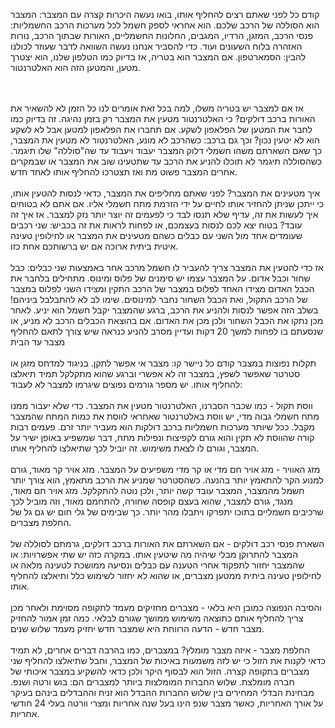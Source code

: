 קודם כל לפני שאתם רצים להחליף אותו, בואו נעשה היכרות קצרה עם המצבר: המצבר הוא הסוללה של הרכב שלכם. הוא אחראי לספק חשמל לכל מערכות הרכב החשמליות: פנסי הרכב, המזגן, הרדיו, המגבים, החלונות החשמליים, האורות שבתוך הרכב, נורות האזהרה בלוח השעונים ועוד. כדי להסביר אנחנו נעשה השוואה לדבר שעוזר לכולנו להבין: הסמארטפון. אם המצבר הוא בטריה, אז בדיוק כמו הטלפון שלנו, הוא יצטרך מטען, והמטען הזה הוא האלטרנטור.

<br />
<br />
אז אם למצבר יש בטריה משלו, למה בכל זאת אומרים לנו כל הזמן לא להשאיר את האורות
ברכב דולקים? כי האלטרנטור מטעין את המצבר רק בזמן נהיגה. זה בדיוק כמו לחבר את
המטען של הפלאפון לשקע. אם תחברו את הפלאפון למטען אבל לא לשקע הוא לא יטעין נכון?
וכך גם ברכב: כשהרכב לא מונע, האלטרנטור לא מטעין את המצבר, כך שאם השארתם משהו
חשמלי דלוק המצבר יעבוד ויעבוד עד שה"סוללה" שלו תיגמר. כשהסוללה תיגמר לא תוכלו
להניע את הרכב עד שתטעינו שוב את המצבר או שבמקרים אחרים המצבר פשוט מת ואז תצטרכו
להחליף אותו לאחד חדש.
<br />
<br />
איך מטעינים את המצבר? לפני שאתם מחליפים את המצבר, כדאי לנסות להטעין אותו, כי ייתכן
שניתן להחזיר אותו לחיים על ידי הזרמת מתח חשמלי אליו. אם אתם לא בטוחים איך לעשות את
זה, עדיף שלא תנסו לבד כי לפעמים זה יוצר יותר נזק למצבר. אז איך זה עובד? בטוח יצא
לכם לנסות בעצמכם, או לפחות לראות את זה בכביש: שני רכבים שעומדים אחד מול השני עם כבלים
כשהם מטעינים את המצבר או לחילופין טעינה איטית ביתית ארוכה אם יש ברשותכם אחת כזו.
<br />
<br />
אז כדי להטעין את המצבר צריך להעביר לו חשמל מרכב אחר באמצעות שני כבלים: כבל שחור
וכבל אדום. על המצבר עצמו יש סימנים של פלוס ומינוס. מתחילים בלחבר את הכבל האדום
מצידו האחד לפלוס במצבר של הרכב התקין ומצידו השני לפלוס במצבר של הרכב התקול, ואת
הכבל השחור נחבר למינוסים. שימו לב לא להתבלבל ביניהם! בשלב הזה אפשר לנסות ולהניע
את הרכב, ברגע שהמצבר יקבל חשמל הוא יניע. לאחר מכן נתקו את הכבל השחור ולכן מכן את
האדום. אם בהוצאת הכבלים הרכב לא מניע, או שנסעתם בו לפחות למשך 20 דקות ועדיין
מסרב להניע כנראה שיש צורך לתאם להחליף מצבר עד הבית
<br />
<br />
תקלות נפוצות במצבר קודם כל ניישר קו: מצבר אי אפשר לתקן. בניגוד למדחס מזגן או סטרטר
שאפשר לשפץ, במצבר זה לא אפשרי וברגע שהוא מתקלקל תמיד תיאלצו להחליף אותו. יש מספר
גורמים נפוצים שיגרמו למצבר לא לעבוד:
<br />
<br />
ווסת תקול - כמו שכבר הסברנו, האלטרנטור מטעין את המצבר. כדי שלא יעבור ממנו מתח
חשמלי גבוה מדי, יש ווסת באלטרנטור שאחראי לווסת את כמות המתח שהמצבר מקבל. ככל
שיותר מערכות חשמליות ברכב דולקות הוא מעביר יותר זרם. פעמים רבות קורה שהווסת לא
תקין והוא גורם לקפיצות ונפילות מתח, דבר שמשפיע באופן ישיר על המצבר, וגורם לו
לצאת משימוש. זה יוביל לכך שתיאלצו להחליף אותו.
<br />
<br />
מזג האוויר - מזג אויר חם מדי או קר מדי משפיעים על המצבר. מזג אויר קר מאוד, גורם למנוע
הקר להתאמץ יותר בהנעה. כשהסטרטר שמניע את הרכב מתאמץ, הוא צורך יותר חשמל מהמצבר, המצבר
עובד קשה יותר, ולכן נוטה להתקלקל. מזג אויר חם מאוד, מנגד, גורם למצבר, שהוא בעצם קופסה
שחורה, להתחמם מאוד, וזה מוביל לכך שרכיבים חשמליים בתוכו יתפרקו ויתבלו מהר יותר. כך
שבימים של גלי חום יש גם גל של החלפת מצברים.
<br />
<br />
השארת פנסי רכב דולקים - אם השארתם את האורות ברכב דולקים, גרמתם לסוללה של המצבר
להתרוקן מבלי שיהיה מה שיטעין אותו. במקרה כזה יש שתי אפשרויות: או שהמצבר יחזור
לתפקוד אחרי הטענה עם כבלים ונסיעה ממושכת לטעינה מלאה או לחילופין טעינה ביתית
ממטען מצברים, או שהוא לא יחזור לשימוש כלל ותיאלצו להחליף אותו.
<br />
<br />
והסיבה הנפוצה כמובן היא בלאי - מצברים מחזיקים מעמד לתקופה מסוימת ולאחר מכן צריך להחליף
אותם כתוצאה משימוש ממושך שגורם לבלאי. כמה זמן אמור להחזיק מצבר חדש - הדעה הרווחת
היא שמצבר חדש יחזיק מעמד שלוש שנים.
<br />
<br />
החלפת מצבר - איזה מצבר מומלץ? במצברים, כמו בהרבה דברים אחרים, לא תמיד כדאי לקנות
את הזול כי יש לזה משמעות באיכות של המצבר, וחבל שתיאלצו להחליף שני מצברים בתקופה
קצרה. הזול הוא לבסוף היקר ולכן כדאי להשקיע במצבר איכותי של חברה מומלצת. שלוש
החברות המומלצות ביותר למצברים הם: בוש ורטה ושנפ. מבחינת הבדלי המחירים בין שלוש
החברות ההבדל הוא זניח וההבדלים בינהם בעיקר על אורך האחריות, כאשר מצבר שנפ הינו
בעל שנה אחריות ומצרי וורטה בעלי 24 חודשי אחריות.
